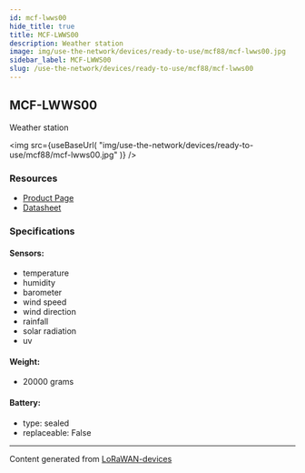 ```yaml
---
id: mcf-lwws00
hide_title: true
title: MCF-LWWS00
description: Weather station
image: img/use-the-network/devices/ready-to-use/mcf88/mcf-lwws00.jpg
sidebar_label: MCF-LWWS00
slug: /use-the-network/devices/ready-to-use/mcf88/mcf-lwws00
---
```



## MCF-LWWS00

Weather station

<img
src={useBaseUrl(
"img/use-the-network/devices/ready-to-use/mcf88/mcf-lwws00.jpg"
)}
/>

### Resources

- [Product Page](https://www.mcf88.it/prodotto/mcf-lwws00/)
- [Datasheet](https://www.mcf88.it/wp-content/uploads/2020/07/MCF-LWWS00-01.pdf)

### Specifications

#### Sensors:
- temperature
- humidity
- barometer
- wind speed
- wind direction
- rainfall
- solar radiation
- uv
#### Weight: 
- 20000 grams
#### Battery: 
- type: sealed
- replaceable: False



---
Content generated from [LoRaWAN-devices](https://github.com/TheThingsNetwork/lorawan-devices)